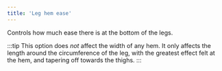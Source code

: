 ```yaml
---
title: 'Leg hem ease'
---
```


Controls how much ease there is at the bottom of the legs.

:::tip
This option does _not_ affect the width of any hem. It only affects the
length around the circumference of the leg, with the greatest effect felt at
the hem, and tapering off towards the thighs.
:::
